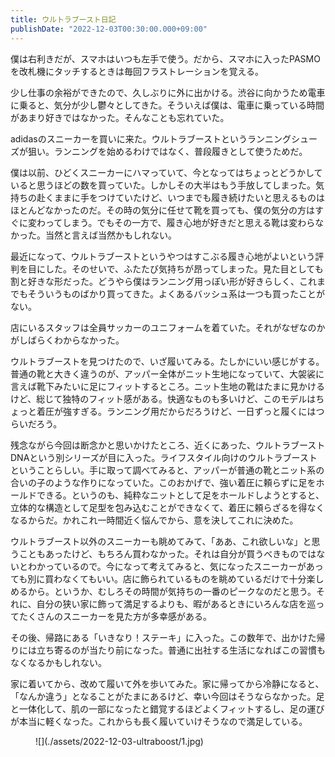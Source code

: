 ```yaml
---
title: ウルトラブースト日記
publishDate: "2022-12-03T00:30:00.000+09:00"
---
```


僕は右利きだが、スマホはいつも左手で使う。だから、スマホに入ったPASMOを改札機にタッチするときは毎回フラストレーションを覚える。

少し仕事の余裕ができたので、久しぶりに外に出かける。渋谷に向かうため電車に乗ると、気分が少し鬱々としてきた。そういえば僕は、電車に乗っている時間があまり好きではなかった。そんなことも忘れていた。

adidasのスニーカーを買いに来た。ウルトラブーストというランニングシューズが狙い。ランニングを始めるわけではなく、普段履きとして使うためだ。

僕は以前、ひどくスニーカーにハマっていて、今となってはちょっとどうかしていると思うほどの数を買っていた。しかしその大半はもう手放してしまった。気持ちの赴くままに手をつけていたけど、いつまでも履き続けたいと思えるものはほとんどなかったのだ。その時の気分に任せて靴を買っても、僕の気分の方はすぐに変わってしまう。でもその一方で、履き心地が好きだと思える靴は変わらなかった。当然と言えば当然かもしれない。

最近になって、ウルトラブーストというやつはすこぶる履き心地がよいという評判を目にした。そのせいで、ふたたび気持ちが昂ってしまった。見た目としても割と好きな形だった。どうやら僕はランニング用っぽい形が好きらしく、これまでもそういうものばかり買ってきた。よくあるバッシュ系は一つも買ったことがない。

店にいるスタッフは全員サッカーのユニフォームを着ていた。それがなぜなのかがしばらくわからなかった。

ウルトラブーストを見つけたので、いざ履いてみる。たしかにいい感じがする。普通の靴と大きく違うのが、アッパー全体がニット生地になっていて、大袈裟に言えば靴下みたいに足にフィットするところ。ニット生地の靴はたまに見かけるけど、総じて独特のフィット感がある。快適なものも多いけど、このモデルはちょっと着圧が強すぎる。ランニング用だからだろうけど、一日ずっと履くにはつらいだろう。

残念ながら今回は断念かと思いかけたところ、近くにあった、ウルトラブースト DNAという別シリーズが目に入った。ライフスタイル向けのウルトラブーストということらしい。手に取って調べてみると、アッパーが普通の靴とニット系の合いの子のような作りになっていた。このおかげで、強い着圧に頼らずに足をホールドできる。というのも、純粋なニットとして足をホールドしようとすると、立体的な構造として足型を包み込むことができなくて、着圧に頼らざるを得なくなるからだ。かれこれ一時間近く悩んでから、意を決してこれに決めた。

ウルトラブースト以外のスニーカーも眺めてみて、「ああ、これ欲しいな」と思うこともあったけど、もちろん買わなかった。それは自分が買うべきものではないとわかっているので。今になって考えてみると、気になったスニーカーがあっても別に買わなくてもいい。店に飾られているものを眺めているだけで十分楽しめるから。というか、むしろその時間が気持ちの一番のピークなのだと思う。それに、自分の狭い家に飾って満足するよりも、暇があるときにいろんな店を巡ってたくさんのスニーカーを見た方が多幸感がある。

その後、帰路にある「いきなり！ステーキ」に入った。この数年で、出かけた帰りには立ち寄るのが当たり前になった。普通に出社する生活になればこの習慣もなくなるかもしれない。

家に着いてから、改めて履いて外を歩いてみた。家に帰ってから冷静になると、「なんか違う」となることがたまにあるけど、幸い今回はそうならなかった。足と一体化して、肌の一部になったと錯覚するほどよくフィットするし、足の運びが本当に軽くなった。これからも長く履いていけそうなので満足している。

<figure>![](./assets/2022-12-03-ultraboost/1.jpg)</figure>
